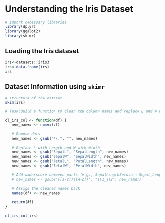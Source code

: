 # Understanding the Iris Dataset

```r
# Import necessary libraries
library(dplyr)
library(ggplot2)
library(skimr)
```

## Loading the Iris dataset

```r
irs<-datasets::iris3
irs<-data.frame(irs)
irs
```

## Dataset Information using `skimr`

```r
# structure of the dataset
skim(irs)
```

```r
# Task:Build a function to clean the column names and replace L and W with Length and Width.

cl_irs_col <- function(df) {
   new_names <- names(df)
   
   # Remove dots
   new_names <- gsub("\\.", "", new_names)
   
   # Replace L with Length and W with Width
   new_names <- gsub("SepalL", "SepalLength", new_names)
   new_names <- gsub("SepalW", "SepalWidth", new_names)
   new_names <- gsub("PetalL", "PetalLength", new_names)
   new_names <- gsub("PetalW", "PetalWidth", new_names)
   
   # Add underscore between parts (e.g., SepalLengthSetosa → Sepal_Length_Setosa)
   # new_names <- gsub("([a-z])([A-Z])", "\\1_\\2", new_names)
   
   # Assign the cleaned names back
   names(df) <- new_names
   
   return(df)
}

cl_irs_col(irs)
```

